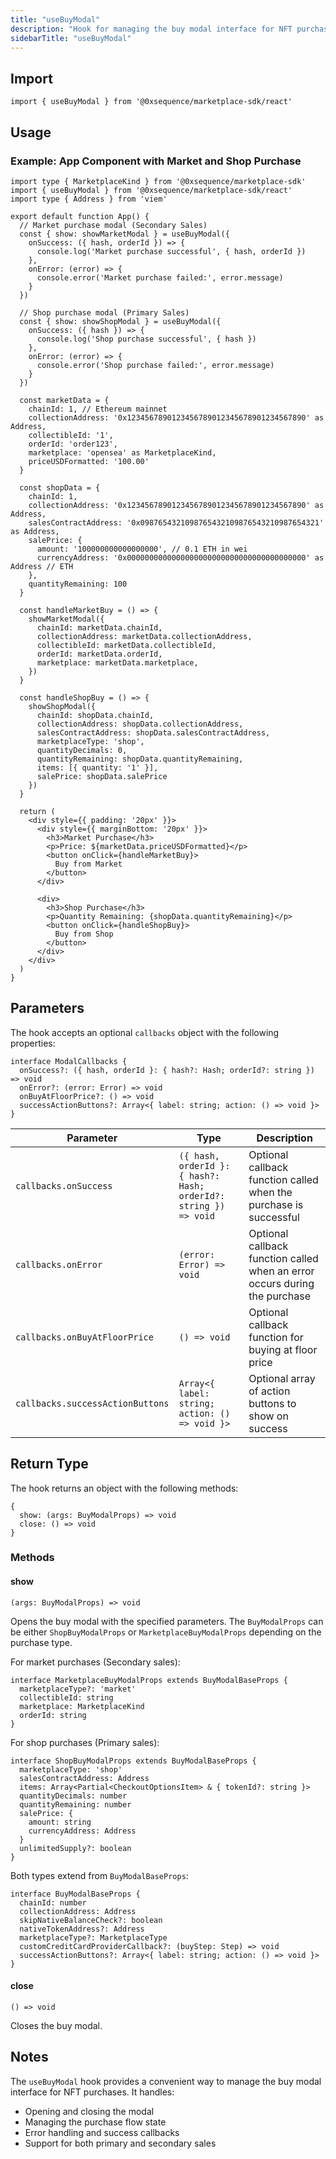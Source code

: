 ```yaml
---
title: "useBuyModal"
description: "Hook for managing the buy modal interface for NFT purchases"
sidebarTitle: "useBuyModal"
---
```


## Import

```tsx
import { useBuyModal } from '@0xsequence/marketplace-sdk/react'
```

## Usage

### Example: App Component with Market and Shop Purchase

```tsx
import type { MarketplaceKind } from '@0xsequence/marketplace-sdk'
import { useBuyModal } from '@0xsequence/marketplace-sdk/react'
import type { Address } from 'viem'

export default function App() {
  // Market purchase modal (Secondary Sales)
  const { show: showMarketModal } = useBuyModal({
    onSuccess: ({ hash, orderId }) => {
      console.log('Market purchase successful', { hash, orderId })
    },
    onError: (error) => {
      console.error('Market purchase failed:', error.message)
    }
  })

  // Shop purchase modal (Primary Sales)
  const { show: showShopModal } = useBuyModal({
    onSuccess: ({ hash }) => {
      console.log('Shop purchase successful', { hash })
    },
    onError: (error) => {
      console.error('Shop purchase failed:', error.message)
    }
  })

  const marketData = {
    chainId: 1, // Ethereum mainnet
    collectionAddress: '0x1234567890123456789012345678901234567890' as Address,
    collectibleId: '1',
    orderId: 'order123',
    marketplace: 'opensea' as MarketplaceKind,
    priceUSDFormatted: '100.00'
  }

  const shopData = {
    chainId: 1,
    collectionAddress: '0x1234567890123456789012345678901234567890' as Address,
    salesContractAddress: '0x0987654321098765432109876543210987654321' as Address,
    salePrice: {
      amount: '100000000000000000', // 0.1 ETH in wei
      currencyAddress: '0x0000000000000000000000000000000000000000' as Address // ETH
    },
    quantityRemaining: 100
  }

  const handleMarketBuy = () => {
    showMarketModal({
      chainId: marketData.chainId,
      collectionAddress: marketData.collectionAddress,
      collectibleId: marketData.collectibleId,
      orderId: marketData.orderId,
      marketplace: marketData.marketplace,
    })
  }

  const handleShopBuy = () => {
    showShopModal({
      chainId: shopData.chainId,
      collectionAddress: shopData.collectionAddress,
      salesContractAddress: shopData.salesContractAddress,
      marketplaceType: 'shop',
      quantityDecimals: 0,
      quantityRemaining: shopData.quantityRemaining,
      items: [{ quantity: '1' }],
      salePrice: shopData.salePrice
    })
  }

  return (
    <div style={{ padding: '20px' }}>
      <div style={{ marginBottom: '20px' }}>
        <h3>Market Purchase</h3>
        <p>Price: ${marketData.priceUSDFormatted}</p>
        <button onClick={handleMarketBuy}>
          Buy from Market
        </button>
      </div>

      <div>
        <h3>Shop Purchase</h3>
        <p>Quantity Remaining: {shopData.quantityRemaining}</p>
        <button onClick={handleShopBuy}>
          Buy from Shop
        </button>
      </div>
    </div>
  )
}
```

## Parameters

The hook accepts an optional `callbacks` object with the following properties:

```tsx
interface ModalCallbacks {
  onSuccess?: ({ hash, orderId }: { hash?: Hash; orderId?: string }) => void
  onError?: (error: Error) => void
  onBuyAtFloorPrice?: () => void
  successActionButtons?: Array<{ label: string; action: () => void }>
}
```

| Parameter | Type | Description |
| --- | --- | --- |
| `callbacks.onSuccess` | `({ hash, orderId }: { hash?: Hash; orderId?: string }) => void` | Optional callback function called when the purchase is successful |
| `callbacks.onError` | `(error: Error) => void` | Optional callback function called when an error occurs during the purchase |
| `callbacks.onBuyAtFloorPrice` | `() => void` | Optional callback function for buying at floor price |
| `callbacks.successActionButtons` | `Array<{ label: string; action: () => void }>` | Optional array of action buttons to show on success |

## Return Type

The hook returns an object with the following methods:

```tsx
{
  show: (args: BuyModalProps) => void
  close: () => void
}
```

### Methods

#### show

`(args: BuyModalProps) => void`

Opens the buy modal with the specified parameters. The `BuyModalProps` can be either `ShopBuyModalProps` or `MarketplaceBuyModalProps` depending on the purchase type.

For market purchases (Secondary sales):
```tsx
interface MarketplaceBuyModalProps extends BuyModalBaseProps {
  marketplaceType?: 'market'
  collectibleId: string
  marketplace: MarketplaceKind
  orderId: string
}
```

For shop purchases (Primary sales):
```tsx
interface ShopBuyModalProps extends BuyModalBaseProps {
  marketplaceType: 'shop'
  salesContractAddress: Address
  items: Array<Partial<CheckoutOptionsItem> & { tokenId?: string }>
  quantityDecimals: number
  quantityRemaining: number
  salePrice: {
    amount: string
    currencyAddress: Address
  }
  unlimitedSupply?: boolean
}
```

Both types extend from `BuyModalBaseProps`:
```tsx
interface BuyModalBaseProps {
  chainId: number
  collectionAddress: Address
  skipNativeBalanceCheck?: boolean
  nativeTokenAddress?: Address
  marketplaceType?: MarketplaceType
  customCreditCardProviderCallback?: (buyStep: Step) => void
  successActionButtons?: Array<{ label: string; action: () => void }>
}
```

#### close

`() => void`

Closes the buy modal.

## Notes

The `useBuyModal` hook provides a convenient way to manage the buy modal interface for NFT purchases. It handles:

- Opening and closing the modal
- Managing the purchase flow state
- Error handling and success callbacks
- Support for both primary and secondary sales